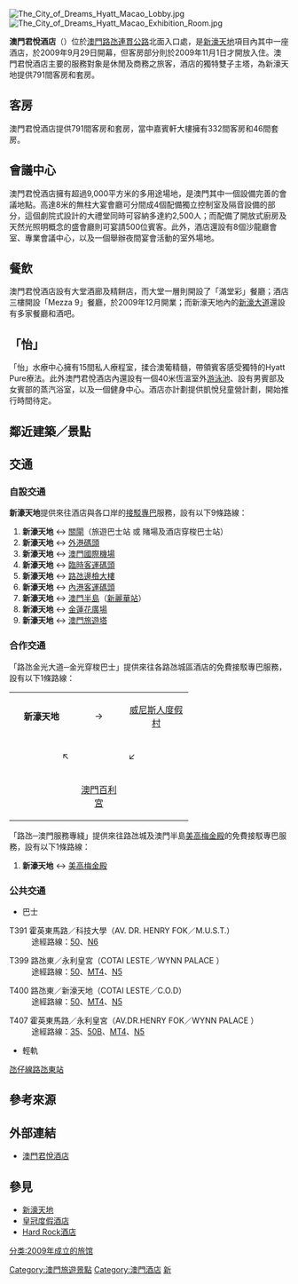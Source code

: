 {{Cotai_Strip_hotel_info
| cotai_strip    = yes
| hotel_name     = 澳門君悅酒店
| hotel_name_pt  = Grand HYATT Macau
| hotel_name_en  = Grand HYATT Macau
| logo           = 
| logotitle      = 
| photo          = The City of Dreams Hyatt Macao.jpg
| phototitle     = 澳門君悅酒店
| date_open      = 2009年9月29日
| owner          = [[新濠國際發展有限公司|新濠國際發展]]
| star           = 五星級
| rooms          = 791
| theme          = 
| shows          = 
| attractions    = 
| restaurant     = 
| hotel_manage   = [[新濠博亞博彩|新濠博亞博彩]]
| casino_name    = 新世代娛樂場<sup>1</sup>
| club           = [[新濠會|新濠會]]
| slot_table     = 550張
| slot_machine   = 1,350台
| casino_manage  = [[新濠博亞博彩|新濠博亞博彩]]
| key_people     = [[何猷龍|何猷龍]]
| names_pre      = 
| website        = [http://macau.grand.hyatt.com/hyatt/hotels/index.jsp 澳門君悅酒店官方網址]
| others         = <sup>1</sup>「新世代娛樂場」並非屬於澳門君悅酒店，只是[[新濠天地|新濠天地]]項目的娛樂場。
}}
[[File:The_City_of_Dreams_Hyatt_Macao_Lobby.jpg|thumb]] 
[[File:The_City_of_Dreams_Hyatt_Macao_Exhibition_Room.jpg|thumb]]

'''澳門君悅酒店'''（'''{{lang|pt|Grand HYATT Macau}}'''）位於[[澳門|澳門]][[路氹連貫公路|路氹連貫公路]]北面入口處，是[[新濠天地|新濠天地]]項目內其中一座酒店，於2009年9月29日開幕，但客房部分則於2009年11月1日才開放入住。澳門君悅酒店主要的服務對象是休閒及商務之旅客，酒店的獨特雙子主塔，為新濠天地提供791間客房和套房。

==客房==
澳門君悅酒店提供791間客房和套房，當中嘉賓軒大樓擁有332間客房和46間套房。

==會議中心==
澳門君悅酒店擁有超過9,000平方米的多用途場地，是澳門其中一個設備完善的會議地點。高達8米的無柱大宴會廳可分間成4個配備獨立控制室及隔音設備的部分，這個劇院式設計的大禮堂同時可容納多達約2,500人；而配備了開放式廚房及天然光照明概念的盛會廳則可宴請500位賓客。此外，酒店還設有8個沙龍廳會室、專業會議中心，以及一個舉辦夜間宴會活動的室外場地。

==餐飲==
澳門君悅酒店設有大堂酒廊及精餅店，而大堂一層則開設了「滿堂彩」餐廳；酒店三樓開設「Mezza 9」餐廳，於2009年12月開業；而新濠天地內的[[新濠大道|新濠大道]]還設有多家餐廳和酒吧。

==「怡」==
「怡」水療中心擁有15間私人療程室，揉合澳葡精髓，帶領賓客感受獨特的Hyatt Pure療法。此外澳門君悅酒店內還設有一個40米恆溫室外[[游泳池|游泳池]]、設有男賓部及女賓部的蒸汽浴室，以及一個健身中心。酒店亦計劃提供凱悅兒童營計劃，開始推行時間待定。

==鄰近建築／景點==
{{Cotai buildings}}

== 交通 ==
 

=== 自設交通 ===
'''新濠天地'''提供來往酒店與各口岸的[[接駁巴士|接駁專巴]]服務，設有以下9條路線：
#'''新濠天地''' ↔ [[關閘|關閘]]（旅遊巴士站 或 賭場及酒店穿梭巴士站）
#'''新濠天地''' ↔ [[外港碼頭|外港碼頭]]
#'''新濠天地''' ↔ [[澳門國際機場|澳門國際機場]]
#'''新濠天地''' ↔ [[氹仔臨時客運碼頭|臨時客運碼頭]]
#'''新濠天地''' ↔ [[路氹邊檢大樓|路氹邊檢大樓]]
#'''新濠天地''' ↔ [[內港客運碼頭|內港客運碼頭]]
#'''新濠天地''' ↔ [[澳門半島|澳門半島]]（[[新麗華酒店|新麗華站]]）
#'''新濠天地''' ↔ [[金蓮花廣場|金蓮花廣場]]
#'''新濠天地''' ↔ [[澳門旅遊塔|澳門旅遊塔]]

=== 合作交通 ===
「路氹金光大道─金光穿梭巴士」提供來往各路氹城區酒店的免費接駁專巴服務，設有以下1條路線：
{|
|-
| align="center" width="100" | '''新濠天地'''
| align="center" width="75" | →
| align="center" width="100" | [[澳門威尼斯人度假村酒店|威尼斯人度假村]]
|-
| align="right" | ↖
| align="center" | 
| align="left" | ↙
|-
| align="center" | 
| align="center" | [[澳門百利宮|澳門百利宮]]
| align="center" | 
|}

「路氹─澳門服務專綫」提供來往路氹城及澳門半島[[美高梅金殿|美高梅金殿]]的免費接駁專巴服務，設有以下1條路線：
#'''新濠天地''' ↔ [[美高梅金殿|美高梅金殿]]

=== 公共交通 ===
*巴士
; T391 霍英東馬路／科技大學（AV. DR. HENRY FOK／M.U.S.T.）
: 途經路線：[[澳門巴士50路線|50]]、[[澳門巴士N6路線|N6]]

; T399 路氹東／永利皇宮（COTAI LESTE／WYNN PALACE ）
: 途經路線：[[澳門巴士50路線|50]]、[[澳門巴士MT4路線|MT4]]、[[澳門巴士N5路線|N5]]

; T400 路氹東／新濠天地（COTAI LESTE／C.O.D）
: 途經路線：[[澳門巴士50路線|50]]、[[澳門巴士MT4路線|MT4]]、[[澳門巴士N5路線|N5]]

; T407 霍英東馬路／永利皇宮（AV.DR.HENRY FOK／WYNN PALACE ）
: 途經路線：[[澳門巴士35路線|35]]、[[澳門巴士50B路線|50B]]、[[澳門巴士MT4路線|MT4]]、[[澳門巴士N5路線|N5]]

*輕軌
;[[氹仔線|氹仔線]][[路氹東站|路氹東站]]

==參考來源==
<div class="references-small">
<references />
</div>

==外部連結==
*[http://titan24.cn/yaTp0 澳門君悅酒店]{{dead link|date=2018年3月 |bot=InternetArchiveBot |fix-attempted=yes }}

==參見==
{{commons category|Grand Hyatt Macau}}
* [[新濠天地|新濠天地]]
* [[皇冠度假酒店|皇冠度假酒店]]
* [[Hard_Rock酒店_(澳門)|Hard Rock酒店]]

{{新濠博亞娛樂場}}
{{澳門酒店}}
{{路氹金光大道}}

[[Category:澳門旅遊景點|Category:澳門旅遊景點]]
[[Category:澳門酒店|Category:澳門酒店]]
[[Category:澳門賭場|新]]
[[分类:2009年成立的旅馆|分类:2009年成立的旅馆]]